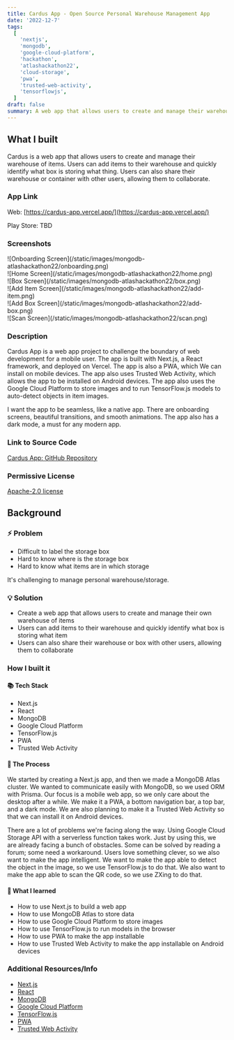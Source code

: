 ```yaml
---
title: Cardus App - Open Source Personal Warehouse Management App
date: '2022-12-7'
tags:
  [
    'nextjs',
    'mongodb',
    'google-cloud-platform',
    'hackathon',
    'atlashackathon22',
    'cloud-storage',
    'pwa',
    'trusted-web-activity',
    'tensorflowjs',
  ]
draft: false
summary: A web app that allows users to create and manage their warehouse of items.
---
```


## What I built

Cardus is a web app that allows users to create and manage their warehouse of items. Users can add items to their warehouse and quickly identify what box is storing what thing. Users can also share their warehouse or container with other users, allowing them to collaborate.

### App Link

Web: [https://cardus-app.vercel.app/](https://cardus-app.vercel.app/)

Play Store: TBD

### Screenshots

<div className="flex flex-wrap -mx-2 overflow-hidden xl:-mx-2">
  <div className="my-1 px-2 w-1/2 overflow-hidden xl:my-1 xl:px-2 xl:w-1/2">
    ![Onboarding Screen](/static/images/mongodb-atlashackathon22/onboarding.png)
  </div>
  <div className="my-1 px-2 w-1/2 overflow-hidden xl:my-1 xl:px-2 xl:w-1/2">
    ![Home Screen](/static/images/mongodb-atlashackathon22/home.png)
  </div>
  <div className="my-1 px-2 w-1/2 overflow-hidden xl:my-1 xl:px-2 xl:w-1/2">
    ![Box Screen](/static/images/mongodb-atlashackathon22/box.png)
  </div>
  <div className="my-1 px-2 w-1/2 overflow-hidden xl:my-1 xl:px-2 xl:w-1/2">
    ![Add Item Screen](/static/images/mongodb-atlashackathon22/add-item.png)
  </div>
  <div className="my-1 px-2 w-1/2 overflow-hidden xl:my-1 xl:px-2 xl:w-1/2">
    ![Add Box Screen](/static/images/mongodb-atlashackathon22/add-box.png)
  </div>
  <div className="my-1 px-2 w-1/2 overflow-hidden xl:my-1 xl:px-2 xl:w-1/2">
    ![Scan Screen](/static/images/mongodb-atlashackathon22/scan.png)
  </div>
</div>

### Description

Cardus App is a web app project to challenge the boundary of web development for a mobile user. The app is built with Next.js, a React framework, and deployed on Vercel. The app is also a PWA, which We can install on mobile devices. The app also uses Trusted Web Activity, which allows the app to be installed on Android devices. The app also uses the Google Cloud Platform to store images and to run TensorFlow.js models to auto-detect objects in item images.

I want the app to be seamless, like a native app. There are onboarding screens, beautiful transitions, and smooth animations. The app also has a dark mode, a must for any modern app.

### Link to Source Code

[Cardus App: GitHub Repository](https://github.com/ImBIOS/cardus-app)

### Permissive License

[Apache-2.0 license](https://github.com/ImBIOS/cardus-app/blob/master/LICENSE)

## Background

### ⚡ Problem

- Difficult to label the storage box
- Hard to know where is the storage box
- Hard to know what items are in which storage

It's challenging to manage personal warehouse/storage.

### 💡 Solution

- Create a web app that allows users to create and manage their own warehouse of items
- Users can add items to their warehouse and quickly identify what box is storing what item
- Users can also share their warehouse or box with other users, allowing them to collaborate

### How I built it

#### 📚 Tech Stack

- Next.js
- React
- MongoDB
- Google Cloud Platform
- TensorFlow.js
- PWA
- Trusted Web Activity

#### 📖 The Process

We started by creating a Next.js app, and then we made a MongoDB Atlas cluster. We wanted to communicate easily with MongoDB, so we used ORM with Prisma. Our focus is a mobile web app, so we only care about the desktop after a while. We make it a PWA, a bottom navigation bar, a top bar, and a dark mode. We are also planning to make it a Trusted Web Activity so that we can install it on Android devices.

There are a lot of problems we're facing along the way. Using Google Cloud Storage API with a serverless function takes work. Just by using this, we are already facing a bunch of obstacles. Some can be solved by reading a forum; some need a workaround. Users love something clever, so we also want to make the app intelligent. We want to make the app able to detect the object in the image, so we use TensorFlow.js to do that. We also want to make the app able to scan the QR code, so we use ZXing to do that.

#### 📝 What I learned

- How to use Next.js to build a web app
- How to use MongoDB Atlas to store data
- How to use Google Cloud Platform to store images
- How to use TensorFlow.js to run models in the browser
- How to use PWA to make the app installable
- How to use Trusted Web Activity to make the app installable on Android devices

### Additional Resources/Info

- [Next.js](https://nextjs.org/)
- [React](https://reactjs.org/)
- [MongoDB](https://www.mongodb.com/)
- [Google Cloud Platform](https://cloud.google.com/)
- [TensorFlow.js](https://www.tensorflow.org/js)
- [PWA](https://web.dev/progressive-web-apps/)
- [Trusted Web Activity](https://developers.google.com/web/android/trusted-web-activity)

